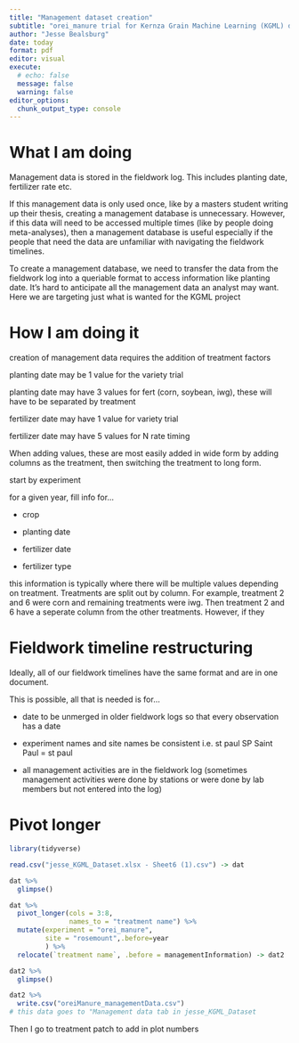 ```yaml
---
title: "Management dataset creation"
subtitle: "orei_manure trial for Kernza Grain Machine Learning (KGML) dataset"
author: "Jesse Bealsburg"
date: today
format: pdf
editor: visual
execute:
  # echo: false
  message: false
  warning: false
editor_options: 
  chunk_output_type: console
---
```


# What I am doing

Management data is stored in the fieldwork log. This includes planting date, fertilizer rate etc.

If this management data is only used once, like by a masters student writing up their thesis, creating a management database is unnecessary. However, if this data will need to be accessed multiple times (like by people doing meta-analyses), then a management database is useful especially if the people that need the data are unfamiliar with navigating the fieldwork timelines.

To create a management database, we need to transfer the data from the fieldwork log into a queriable format to access information like planting date. It's hard to anticipate all the management data an analyst may want. Here we are targeting just what is wanted for the KGML project

# How I am doing it

creation of management data requires the addition of treatment factors

planting date may be 1 value for the variety trial

planting date may have 3 values for fert (corn, soybean, iwg), these will have to be separated by treatment

fertilizer date may have 1 value for variety trial

fertilizer date may have 5 values for N rate timing

When adding values, these are most easily added in wide form by adding columns as the treatment, then switching the treatment to long form.

start by experiment

for a given year, fill info for...

-   crop

-   planting date

-   fertilizer date

-   fertilizer type

this information is typically where there will be multiple values depending on treatment. Treatments are split out by column. For example, treatment 2 and 6 were corn and remaining treatments were iwg. Then treatment 2 and 6 have a seperate column from the other treatments. However, if they

# Fieldwork timeline restructuring

Ideally, all of our fieldwork timelines have the same format and are in one document.

This is possible, all that is needed is for...

-   date to be unmerged in older fieldwork logs so that every observation has a date

-   experiment names and site names be consistent i.e. st paul SP Saint Paul = st paul

-   all management activities are in the fieldwork log (sometimes management activities were done by stations or were done by lab members but not entered into the log)

# Pivot longer

```r
library(tidyverse)

read.csv("jesse_KGML_Dataset.xlsx - Sheet6 (1).csv") -> dat

dat %>% 
  glimpse()

dat %>% 
  pivot_longer(cols = 3:8,
               names_to = "treatment name") %>% 
  mutate(experiment = "orei_manure",
         site = "rosemount",.before=year
         ) %>% 
  relocate(`treatment name`, .before = managementInformation) -> dat2 

dat2 %>% 
  glimpse()

dat2 %>% 
  write.csv("oreiManure_managementData.csv")
# this data goes to "Management data tab in jesse_KGML_Dataset


```

Then I go to treatment patch to add in plot numbers
